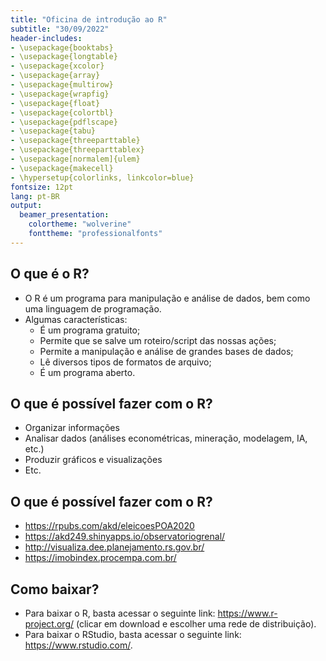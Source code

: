 ---
title: "Oficina de introdução ao R"
subtitle: "30/09/2022"
header-includes:
- \usepackage{booktabs}
- \usepackage{longtable}
- \usepackage{xcolor}
- \usepackage{array}
- \usepackage{multirow}
- \usepackage{wrapfig}
- \usepackage{float}
- \usepackage{colortbl}
- \usepackage{pdflscape}
- \usepackage{tabu}
- \usepackage{threeparttable}
- \usepackage{threeparttablex}
- \usepackage[normalem]{ulem}
- \usepackage{makecell}
- \hypersetup{colorlinks, linkcolor=blue}
fontsize: 12pt
lang: pt-BR
output: 
  beamer_presentation:
    colortheme: "wolverine"
    fonttheme: "professionalfonts"
---

## O que é o R?

- O R é um programa para manipulação e análise de dados, bem como uma linguagem de programação.
- Algumas características:
  - É um programa gratuito;
  - Permite que se salve um roteiro/script das nossas ações;
  - Permite a manipulação e análise de grandes bases de dados;
  - Lê diversos tipos de formatos de arquivo;
  - É um programa aberto.

## O que é possível fazer com o R?

- Organizar informações
- Analisar dados (análises econométricas, mineração, modelagem, IA, etc.)
- Produzir gráficos e visualizações
- Etc.

## O que é possível fazer com o R?

- <https://rpubs.com/akd/eleicoesPOA2020>
- <https://akd249.shinyapps.io/observatoriogrenal/>
- <http://visualiza.dee.planejamento.rs.gov.br/>
- <https://imobindex.procempa.com.br/>


## Como baixar?

-   Para baixar o R, basta acessar o seguinte link: <https://www.r-project.org/> (clicar em download e escolher uma rede de distribuição).
-   Para baixar o RStudio, basta acessar o seguinte link: <https://www.rstudio.com/>.
